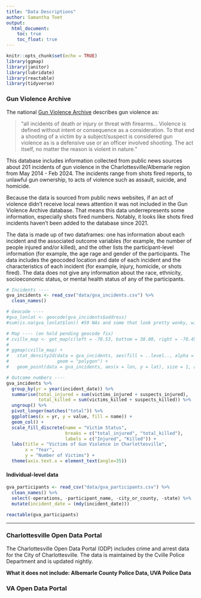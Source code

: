 ```yaml
---
title: "Data Descriptions"
author: Samantha Toet
output: 
  html_document:
    toc: true
    toc_float: true
---
```


```r
knitr::opts_chunk$set(echo = TRUE)
library(ggmap)
library(janitor)
library(lubridate)
library(reactable)
library(tidyverse)
```
### Gun Violence Archive 

The national [Gun Violence Archive](https://www.gunviolencearchive.org/) describes gun violence as:

>"all incidents of death or injury or threat with firearms... Violence is defined without intent or consequence as a consideration. To that end a shooting of a victim by a subject/suspect is considered gun violence as is a defensive use or an officer involved shooting. The act itself, no matter the reason is violent in nature."

This database includes information collected from public news sources about 201 incidents of gun violence in the Charlottesville/Albemarle region from  May 2014 - Feb 2024. The incidents range from shots fired reports, to unlawful gun ownership, to acts of violence such as assault, suicide, and homicide.

Because the data is sourced from public news websites, if an act of violence didn't receive local news attention it was not included in the Gun Violence Archive database. That means this data underrepresents some information, especially shots fired numbers. Notably, it looks like shots fired incidents haven't been added to the database since 2021. 

The data is made up of two dataframes: one has information about each incident and the associated outcome variables (for example, the number of people injured and/or killed), and the other lists the participant-level information (for example, the age rage and gender of the participants. The data includes the geocoded location and date of each incident and the characteristics of each incident (for example, injury, homicide, or shots fired). The data does not give any information about the race, ethnicity, socioeconomic status, or mental health status of any of the participants. 

```r

# Incidents ----
gva_incidents <- read_csv("data/gva_incidents.csv") %>%
  clean_names() 

# Geocode ----
#gva_lonlat <- geocode(gva_incidents$address) 
#sum(is.na(gva_lonlat$lon)) #59 NAs and some that look pretty wonky, will need to revisit 

# Map ---- (on hold pending geocode fix)
# cville_map <- get_map(c(left = -78.53, bottom = 38.00, right = -78.45, top = 38.07), maptype = "roadmap", color = "bw")
# 
# ggmap(cville_map) +
#   stat_density2d(data = gva_incidents, aes(fill = ..level.., alpha = 0.01),
#                  geom = "polygon") +
#   geom_point(data = gva_incidents, aes(x = lon, y = lat), size = 1, alpha = 0.2)

# Outcome numbers ----
gva_incidents %>%
  group_by(yr = year(incident_date)) %>%
  summarise(total_injured = sum(victims_injured + suspects_injured),
            total_killed = sum(victims_killed + suspects_killed)) %>%
  ungroup() %>%
  pivot_longer(matches("total")) %>% 
  ggplot(aes(x = yr, y = value, fill = name)) +
  geom_col() +
  scale_fill_discrete(name = "Victim Status",
                      breaks = c("total_injured", "total_killed"),
                      labels = c("Injured", "Killed")) +
  labs(title = "Victims of Gun Violence in Charlottesville",
       x = "Year",
       y = "Number of Victims") +
  theme(axis.text.x = element_text(angle=35))
```

#### Individual-level data

```r

gva_participants <- read_csv("data/gva_participants.csv") %>%
  clean_names() %>%
  select(-operations, -participant_name, -city_or_county, -state) %>%
  mutate(incident_date = (mdy(incident_date)))

reactable(gva_participants)

```

---

### Charlottesville Open Data Portal 

The Charlottesville Open Data Portal (ODP) includes crime and arrest data for the City of Charlottesville. The data is maintained by the Cville Police Department and is updated nightly. 

<b>What it does not include: Albemarle County Police Data, UVA Police Data</b>

### VA Open Data Portal 
